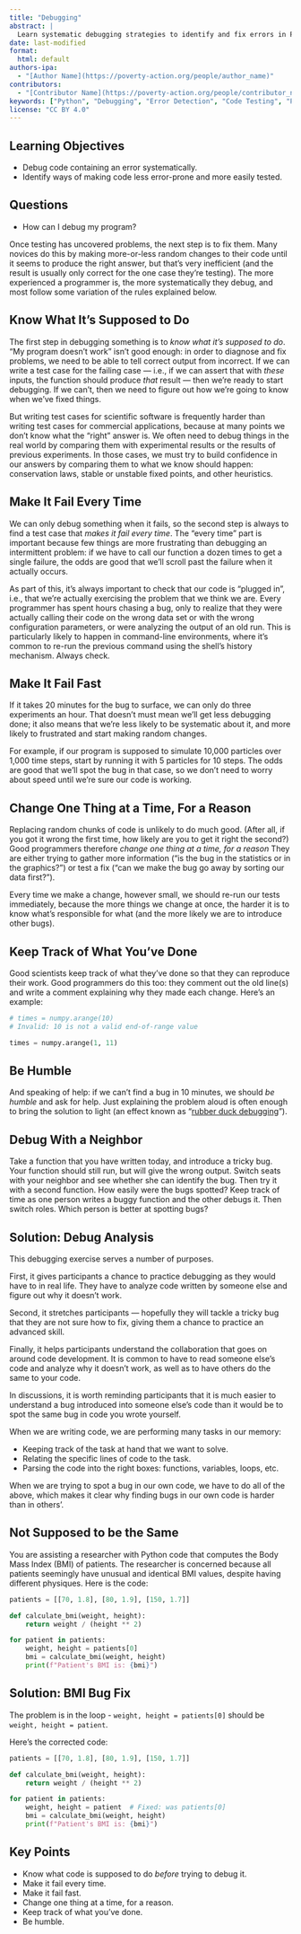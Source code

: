 ```yaml
---
title: "Debugging"
abstract: |
  Learn systematic debugging strategies to identify and fix errors in Python code. Master debugging techniques, error isolation, and code testing methods to create more robust programs.
date: last-modified
format:
  html: default
authors-ipa:
  - "[Author Name](https://poverty-action.org/people/author_name)"
contributors:
  - "[Contributor Name](https://poverty-action.org/people/contributor_name)"
keywords: ["Python", "Debugging", "Error Detection", "Code Testing", "Problem Solving", "Tutorial"]
license: "CC BY 4.0"
---
```


::: {.callout-note}

## Learning Objectives

- Debug code containing an error systematically.
- Identify ways of making code less error-prone and more easily tested.

## Questions

- How can I debug my program?
:::

Once testing has uncovered problems,
the next step is to fix them.
Many novices do this by making more-or-less random changes to their code
until it seems to produce the right answer,
but that's very inefficient
(and the result is usually only correct for the one case they're testing).
The more experienced a programmer is,
the more systematically they debug,
and most follow some variation of the rules explained below.

## Know What It's Supposed to Do

The first step in debugging something is to
*know what it's supposed to do*.
"My program doesn't work" isn't good enough:
in order to diagnose and fix problems,
we need to be able to tell correct output from incorrect.
If we can write a test case for the failing case --- i.e.,
if we can assert that with *these* inputs,
the function should produce *that* result ---
then we're ready to start debugging.
If we can't,
then we need to figure out how we're going to know when we've fixed things.

But writing test cases for scientific software is frequently harder than writing test cases for commercial applications,
because at many points we don't know what the "right" answer is.
We often need to debug things in the real world by comparing them with experimental results or the results of previous experiments.
In those cases,
we must try to build confidence in our answers by comparing them to what we know should happen:
conservation laws,
stable or unstable fixed points,
and other heuristics.

## Make It Fail Every Time

We can only debug something when it fails,
so the second step is always to find a test case that *makes it fail every time*.
The "every time" part is important because
few things are more frustrating than debugging an intermittent problem:
if we have to call our function a dozen times to get a single failure,
the odds are good that we'll scroll past the failure when it actually occurs.

As part of this,
it's always important to check that our code is "plugged in",
i.e.,
that we're actually exercising the problem that we think we are.
Every programmer has spent hours chasing a bug,
only to realize that they were actually calling their code on the wrong data set
or with the wrong configuration parameters,
or were analyzing the output of an old run.
This is particularly likely to happen in command-line environments,
where it's common to re-run the previous command using the shell's history mechanism.
Always check.

## Make It Fail Fast

If it takes 20 minutes for the bug to surface,
we can only do three experiments an hour.
That doesn't must mean we'll get less debugging done;
it also means that we're less likely to be systematic about it,
and more likely to frustrated and start making random changes.

For example,
if our program is supposed to simulate 10,000 particles over 1,000 time steps,
start by running it with 5 particles for 10 steps.
The odds are good that we'll spot the bug in that case,
so we don't need to worry about speed
until we're sure our code is working.

## Change One Thing at a Time, For a Reason

Replacing random chunks of code is unlikely to do much good.
(After all, if you got it wrong the first time,
how likely are you to get it right the second?)
Good programmers therefore
*change one thing at a time, for a reason*
They are either trying to gather more information
("is the bug in the statistics or in the graphics?")
or test a fix
("can we make the bug go away by sorting our data first?").

Every time we make a change,
however small,
we should re-run our tests immediately,
because the more things we change at once,
the harder it is to know what's responsible for what
(and the more likely we are to introduce other bugs).

## Keep Track of What You've Done

Good scientists keep track of what they've done
so that they can reproduce their work.
Good programmers do this too:
they comment out the old line(s)
and write a comment explaining why they made each change.
Here's an example:

```python
# times = numpy.arange(10)
# Invalid: 10 is not a valid end-of-range value

times = numpy.arange(1, 11)
```

## Be Humble

And speaking of help:
if we can't find a bug in 10 minutes,
we should *be humble* and ask for help.
Just explaining the problem aloud is often enough to bring the solution to light
(an effect known as "[rubber duck debugging](https://en.wikipedia.org/wiki/Rubber_duck_debugging)").

::: {.callout-note}

## Debug With a Neighbor

Take a function that you have written today, and introduce a tricky bug.
Your function should still run, but will give the wrong output.
Switch seats with your neighbor and see whether she can identify the bug.
Then try it with a second function.
How easily were the bugs spotted? Keep track of time as one person writes a buggy function
and the other debugs it.
Then switch roles. Which person is better at spotting bugs?

::: {.callout-tip collapse="true"}

## Solution: Debug Analysis

This debugging exercise serves a number of purposes.

First, it gives participants a chance to practice debugging as they would have to
in real life. They have to analyze code written by someone else and figure out why it doesn't work.

Second, it stretches participants --- hopefully they will tackle a tricky bug that
they are not sure how to fix, giving them a chance to practice an advanced skill.

Finally, it helps participants understand the collaboration that goes on around
code development. It is common to have to read someone else's code and analyze
why it doesn't work, as well as to have others do the same to your code.

In discussions, it is worth reminding participants that it is much easier to
understand a bug introduced into someone else's code than it would be to spot
the same bug in code you wrote yourself.

When we are writing code, we are performing many tasks in our memory:

- Keeping track of the task at hand that we want to solve.
- Relating the specific lines of code to the task.
- Parsing the code into the right boxes: functions, variables, loops, etc.

When we are trying to spot a bug in our own code, we have to do all of the above,
which makes it clear why finding bugs in our own code is harder than in others'.
:::
:::

::: {.callout-note}

## Not Supposed to be the Same

You are assisting a researcher with Python code that computes the
Body Mass Index (BMI) of patients.  The researcher is concerned because
all patients seemingly have unusual and identical BMI values, despite having different
physiques.  Here is the code:

```python
patients = [[70, 1.8], [80, 1.9], [150, 1.7]]

def calculate_bmi(weight, height):
    return weight / (height ** 2)

for patient in patients:
    weight, height = patients[0]
    bmi = calculate_bmi(weight, height)
    print(f"Patient's BMI is: {bmi}")
```

::: {.callout-tip collapse="true"}

## Solution: BMI Bug Fix

The problem is in the loop - `weight, height = patients[0]` should be
`weight, height = patient`.

Here's the corrected code:

```python
patients = [[70, 1.8], [80, 1.9], [150, 1.7]]

def calculate_bmi(weight, height):
    return weight / (height ** 2)

for patient in patients:
    weight, height = patient  # Fixed: was patients[0]
    bmi = calculate_bmi(weight, height)
    print(f"Patient's BMI is: {bmi}")
```

:::
:::

## Key Points

- Know what code is supposed to do *before* trying to debug it.
- Make it fail every time.
- Make it fail fast.
- Change one thing at a time, for a reason.
- Keep track of what you've done.
- Be humble.
